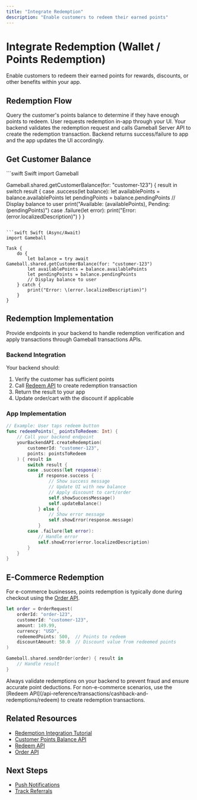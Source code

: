 ```yaml
---
title: "Integrate Redemption"
description: "Enable customers to redeem their earned points"
---
```


# Integrate Redemption (Wallet / Points Redemption)

Enable customers to redeem their earned points for rewards, discounts, or other benefits within your app.

## Redemption Flow

<Steps>
<Step title="Check Customer Balance">
Query the customer's points balance to determine if they have enough points to redeem.
</Step>

<Step title="Initiate Redemption">
User requests redemption in-app through your UI.
</Step>

<Step title="Backend Validation">
Your backend validates the redemption request and calls Gameball Server API to create the redemption transaction.
</Step>

<Step title="Update UI">
Backend returns success/failure to app and the app updates the UI accordingly.
</Step>
</Steps>

## Get Customer Balance

<CodeGroup>
```swift Swift
import Gameball

Gameball.shared.getCustomerBalance(for: "customer-123") { result in
    switch result {
    case .success(let balance):
        let availablePoints = balance.availablePoints
        let pendingPoints = balance.pendingPoints
        // Display balance to user
        print("Available: \(availablePoints), Pending: \(pendingPoints)")
    case .failure(let error):
        print("Error: \(error.localizedDescription)")
    }
}
```

```swift Swift (Async/Await)
import Gameball

Task {
    do {
        let balance = try await Gameball.shared.getCustomerBalance(for: "customer-123")
        let availablePoints = balance.availablePoints
        let pendingPoints = balance.pendingPoints
        // Display balance to user
    } catch {
        print("Error: \(error.localizedDescription)")
    }
}
```
</CodeGroup>

## Redemption Implementation

Provide endpoints in your backend to handle redemption verification and apply transactions through Gameball transactions APIs.

### Backend Integration

Your backend should:

1. Verify the customer has sufficient points
2. Call [Redeem API](/api-reference/transactions/cashback-and-redemptions/redeem) to create redemption transaction
3. Return the result to your app
4. Update order/cart with the discount if applicable

### App Implementation

```swift
// Example: User taps redeem button
func redeemPoints(_ pointsToRedeem: Int) {
    // Call your backend endpoint
    yourBackendAPI.createRedemption(
        customerId: "customer-123",
        points: pointsToRedeem
    ) { result in
        switch result {
        case .success(let response):
            if response.success {
                // Show success message
                // Update UI with new balance
                // Apply discount to cart/order
                self.showSuccessMessage()
                self.updateBalance()
            } else {
                // Show error message
                self.showError(response.message)
            }
        case .failure(let error):
            // Handle error
            self.showError(error.localizedDescription)
        }
    }
}
```

## E-Commerce Redemption

For e-commerce businesses, points redemption is typically done during checkout using the [Order API](/api-reference/order/order).

```swift
let order = OrderRequest(
    orderId: "order-123",
    customerId: "customer-123",
    amount: 149.99,
    currency: "USD",
    redeemedPoints: 500,  // Points to redeem
    discountAmount: 50.0  // Discount value from redeemed points
)

Gameball.shared.sendOrder(order) { result in
    // Handle result
}
```

<Warning>
Always validate redemptions on your backend to prevent fraud and ensure accurate point deductions.
</Warning>

<Info>
For non-e-commerce scenarios, use the [Redeem API](/api-reference/transactions/cashback-and-redemptions/redeem) to create redemption transactions.
</Info>

## Related Resources

- [Redemption Integration Tutorial](/tutorials/redemption/index)
- [Customer Points Balance API](/api-reference/customers/progress/get-customer-balance)
- [Redeem API](/api-reference/transactions/cashback-and-redemptions/redeem)
- [Order API](/api-reference/order/order)

## Next Steps

- [Push Notifications](/installation-guide/ios-v3/push-notifications)
- [Track Referrals](/installation-guide/ios-v3/track-referrals)


